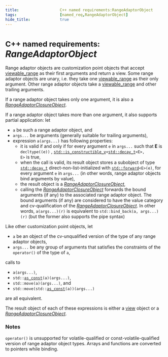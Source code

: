 ```yaml
---
title:                  C++ named requirements:RangeAdaptorObject
tags:                   [named_req,RangeAdaptorObject]
hide_title:             true
---
```



# <Since v='cpp20'><small>C++ named requirements:</small> *RangeAdaptorObject*</Since>

Range adaptor objects are customization point objects that accept [viewable_range](/docs/std/ranges/viewable_range) as their first arguments and return a view. 
Some range adaptor objects are unary, i.e. they take one [viewable_range](/docs/std/ranges/viewable_range) as their only argument. 
Other range adaptor objects take a [viewable_range](/docs/std/ranges/viewable_range) and other trailing arguments.

If a range adaptor object takes only one argument, it is also a [*RangeAdaptorClosureObject*](/docs/named_req/RangeAdaptorClosureObject).

If a range adaptor object takes more than one argument, it also supports partial application: let
* `a` be such a range adaptor object, and
* `args...` be arguments (generally suitable for trailing arguments),
* expression `a(args...)` has following properties:
    * it is valid if and only if for every argument `e` in `args...` such that **E** is `decltype((e))`
      , <code><a href="/docs/std/types/is_constructible">std::is_constructible_v</a>&lt;<a href="/docs/std/types/decay">std::decay_t</a>&lt;E&gt;, E&gt;</code> is <a>true</a>,
    * when the call is valid, its result object stores a subobject of type <code><a href="/docs/std/types/decay">std::decay_t</a></code> 
      direct-non-list-initialized with <code><a href="/docs/std/utility/forward">std::forward</a>&lt;E&gt;(e)</code>, for every argument `e` in `args...` 
      (in other words, range adaptor objects bind arguments by value),
    * the result object is a [*RangeAdaptorClosureObject*](/docs/named_req/RangeAdaptorClosureObject),
    * calling the [*RangeAdaptorClosureObject*](/docs/named_req/RangeAdaptorClosureObject) forwards the bound arguments (if any) to the associated range adaptor object. 
      The bound arguments (if any) are considered to have the value category and cv-qualification of the [*RangeAdaptorClosureObject*](/docs/named_req/RangeAdaptorClosureObject). 
      <Since v='cpp23'>In other words, <code>a(args...)(r)</code> is equivalent to <code>std::bind_back(a, args...)(r)</code> (but the former also supports the pipe syntax)</Since>
    
Like other customization point objects, let
* `a` be an object of the cv-unqualified version of the type of any range adaptor objects,
* `args...` be any group of arguments that satisfies the constraints of the `operator()` of the type of `a`,

calls to
* `a(args...)`,
* <code>std::<a href="">as_const</a>(a)(args...)</code>,
* `std::move(a)(args...)`, and
* <code>std::move(std::<a href="">as_const</a>(a))(args...)</code>

are all equivalent.

The result object of each of these expressions is either a [view](/docs/std/ranges/view) object or a [*RangeAdaptorClosureObject*](/docs/named_req/RangeAdaptorClosureObject).

### Notes
`operator()` is unsupported for volatile-qualified or const-volatile-qualified version of range adaptor object types. 
Arrays and functions are converted to pointers while binding.